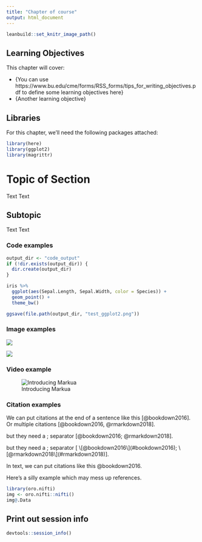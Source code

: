 ```yaml
---
title: "Chapter of course"
output: html_document
---
```



```r
leanbuild::set_knitr_image_path()
```

## Learning Objectives

This chapter will cover:  

- {You can use https://www.bu.edu/cme/forms/RSS_forms/tips_for_writing_objectives.pdf to define some learning objectives here}
- {Another learning objective}

## Libraries

For this chapter, we'll need the following packages attached: 

```r
library(here)
library(ggplot2)
library(magrittr)
```

# Topic of Section

Text Text

## Subtopic

Text Text 

### Code examples

```r
output_dir <- "code_output"
if (!dir.exists(output_dir)) {
  dir.create(output_dir)
}
```

```r
iris %>%
  ggplot(aes(Sepal.Length, Sepal.Width, color = Species)) +
  geom_point() +
  theme_bw()
```

```r
ggsave(file.path(output_dir, "test_ggplot2.png"))
```

### Image examples

![](resources/images/itcr_training_network.png)

![](resources/images/tools.png)

### Video example

![Introducing Markua](https://www.youtube.com/watch?t=105&v=VOCYL-FNbr0)

### Citation examples

We can put citations at the end of a sentence like this [@bookdown2016]. 
Or multiple citations [@bookdown2016, @rmarkdown2018]. 

but they need a ; separator [@bookdown2016; @rmarkdown2018]. 

but they need a ; separator [ \[@bookdown2016\](#bookdown2016); \[@rmarkdown2018\](#rmarkdown2018)]. 

In text, we can put citations like this @bookdown2016. 


Here's a silly example which may mess up references.

```r
library(oro.nifti)
img <- oro.nifti::nifti()
img@.Data
```

## Print out session info

```r
devtools::session_info()
```

